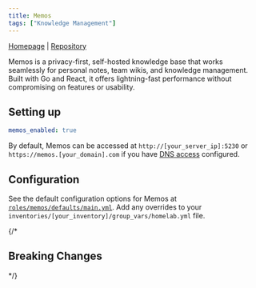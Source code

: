 ```yaml
---
title: Memos
tags: ["Knowledge Management"]
---
```



[Homepage](https://usememos.com/) |
[Repository](https://github.com/usememos/memos)

<Tags tags={frontmatter.tags} />

Memos is a privacy-first, self-hosted knowledge base that works seamlessly for personal notes, team wikis, and knowledge management. Built with Go and React, it offers lightning-fast performance without compromising on features or usability.

## Setting up

```yaml title="inventories/homelab/group_vars/homelab.yml"
memos_enabled: true
```

By default, Memos can be accessed at `http://[your_server_ip]:5230` or `https://memos.[your_domain].com` if you have [DNS access](../guides/dns-access) configured.

## Configuration

See the default configuration options for Memos at [`roles/memos/defaults/main.yml`](https://github.com/Dylancyclone/ansible-homelab-orchestration/blob/main/roles/memos/defaults/main.yml).
Add any overrides to your `inventories/[your_inventory]/group_vars/homelab.yml` file.

{/* 

## Breaking Changes

*/}
